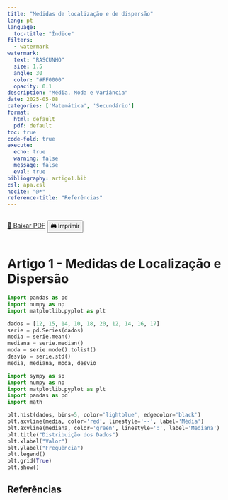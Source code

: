 ```yaml
---
title: "Medidas de localização e de dispersão"
lang: pt
language:
  toc-title: "Índice"
filters:
  - watermark
watermark:
  text: "RASCUNHO"
  size: 1.5
  angle: 30
  color: "#FF0000"
  opacity: 0.1
description: "Média, Moda e Variância"
date: 2025-05-08
categories: ['Matemática', 'Secundário']
format:
  html: default
  pdf: default
toc: true
code-fold: true
execute:
  echo: true
  warning: false
  message: false
  eval: true
bibliography: artigo1.bib
csl: apa.csl
nocite: "@*"
reference-title: "Referências"
---
```


::: {.content-visible when-format="html"}
<div style="display: flex; gap: 1rem; margin-bottom: 1rem;">
  <a href="./index.pdf" target="_blank" class="btn btn-primary">📄 Baixar PDF</a>
  <button onclick="window.print()" class="btn btn-outline-secondary">🖨️ Imprimir</button>
</div>
:::

<div style="margin-top: 2rem;"></div>



# Artigo 1 - Medidas de Localização e Dispersão

```python
import pandas as pd
import numpy as np
import matplotlib.pyplot as plt

dados = [12, 15, 14, 10, 18, 20, 12, 14, 16, 17]
serie = pd.Series(dados)
media = serie.mean()
mediana = serie.median()
moda = serie.mode().tolist()
desvio = serie.std()
media, mediana, moda, desvio
```

```python
import sympy as sp
import numpy as np
import matplotlib.pyplot as plt
import pandas as pd
import math

plt.hist(dados, bins=5, color='lightblue', edgecolor='black')
plt.axvline(media, color='red', linestyle='--', label='Média')
plt.axvline(mediana, color='green', linestyle=':', label='Mediana')
plt.title("Distribuição dos Dados")
plt.xlabel("Valor")
plt.ylabel("Frequência")
plt.legend()
plt.grid(True)
plt.show()
```

## Referências